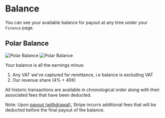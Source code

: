 # Balance

You can see your available balance for payout at any time under your `Finance`
page.

## Polar Balance
![Polar Balance](./polar-balance.light.jpg)
![Polar Balance](./polar-balance.dark.jpg)

Your balance is all the earnings minus:

1. Any VAT we've captured for remittance, i.e balance is excluding VAT
2. Our revenue share (4% + 40¢)

All historic transactions are available in chronological order along with their
associated fees that have been deducted.

Note: Upon [payout (withdrawal)](/docs/finance/payouts), Stripe incurrs additional fees that will be
deducted before the final payout of the balance.
